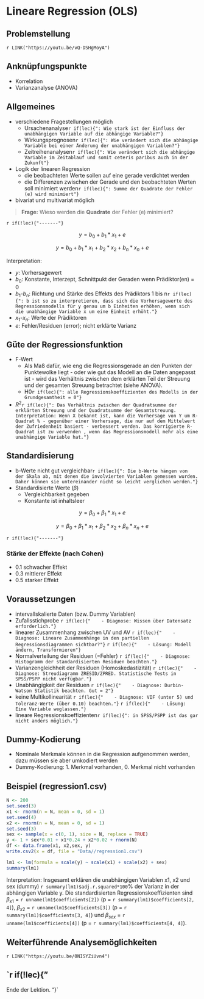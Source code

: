 # Lineare Regression (OLS)
## Problemstellung

`r LINK("https://youtu.be/vQ-DSHgMoyA")`


## Anknüpfungspunkte
- Korrelation
- Varianzanalyse (ANOVA)

## Allgemeines
- verschiedene Fragestellungen möglich
    - Ursachenanalyse`r if(lec){": Wie stark ist der Einfluss der unabhängigen Variable auf die abhängige Variable?"}`
    - Wirkungsprognosen`r if(lec){": Wie verändert sich die abhängige Variable bei einer Änderung der unabhängigen Variablen?"}`
    - Zeitreihenanalysen`r if(lec){": Wie verändert sich die abhängige Variable im Zeitablauf und somit ceteris paribus auch in der Zukunft"}`
- Logik der linearen Regression
    - die beobachteten Werte sollen auf eine gerade verdichtet werden
    - die Differenzen zwischen der Gerade und den beobachteten Werten soll minimiert werden`r if(lec){": Summe der Quadrate der Fehler (e) wird minimiert"}`
- bivariat und multivariat möglich

> **Frage:** Wieso werden die **Quadrate** der Fehler (e) minimiert?

`r if(!lec){"-------"}` 

$$ y = b_{0} + b_{1}*x_{1} + e $$

$$ y = b_{0} + b_{1}*x_{1} + b_{2}*x_{2} + b_{n}*x_{n} + e $$

Interpretation:

- $y$: Vorhersagewert
- $b_{0}$: Konstante, Interzept, Schnittpukt der Geraden wenn Prädiktor(en) = 0
- $b_{1}$-$b_{n}$: Richtung und Stärke des Effekts des Prädiktors 1 bis n`r if(lec){": b ist so zu interpretieren, dass sich die Vorhersagewerte des Regressionsmodells für y genau um b Einheiten erhöhen, wenn sich die unabhängige Variable x um eine Einheit erhöht."}`
- $x_{1}$-$x_{n}$: Werte der Prädiktoren
- $e$: Fehler/Residuen (error); nicht erklärte Varianz

## Güte der Regressionsfunktion
- F-Wert
    - Als Maß dafür, wie eng die Regressionsgerade an den Punkten der Punktewolke liegt - oder wie gut das Modell an die Daten angepasst ist - wird das Verhältnis zwischen dem erklärten Teil der Streuung und der gesamten Streuung betrachtet (siehe ANOVA).
    - H0`r if(lec){": alle Regressionskoeffizienten des Modells in der Grundgesamtheit = 0"}`
- $R^2$`r if(lec){": Das Verhältnis zwischen der Quadratsumme der erklärten Streuung und der Quadratsumme der Gesamtstreuung. Interpretation: Wenn X bekannt ist, kann die Vorhersage von Y um R-Quadrat % - gegenüber einer Vorhersage, die nur auf dem Mittelwert der Zufriedenheit basiert - verbessert werden. Das korrigierte R-Quadrat ist zu verwenden , wenn das Regressionsmodell mehr als eine unabhängige Variable hat."}`

## Standardisierung
- b-Werte nicht gut vergleichbar`r if(lec){": Die b-Werte hängen von der Skala ab, mit denen die involvierten Variablen gemessen wurden. Daher können sie untereinander nicht so leicht verglichen werden."}`
- Standardisierte Werte ($\beta$)
    - Vergleichbarkeit gegeben
    - Konstante ist inhaltsleer

$$ y = \beta_{0} + \beta_{1}*x_{1} + e $$

$$ y = \beta_{0} + \beta_{1}*x_{1} + \beta_{2}*x_{2} + \beta_{n}*x_{n} + e $$

`r if(!lec){"-------"}` 

### Stärke der Effekte (nach Cohen)

- 0.1 schwacher Effekt
- 0.3 mittlerer Effekt
- 0.5 starker Effekt

## Voraussetzungen
- intervallskalierte Daten (bzw. Dummy Variablen)
- Zufallsstichprobe
`r if(lec){"    - Diagnose: Wissen über Datensatz erforderlich."}`
- linearer Zusammenhang zwischen UV und AV
`r if(lec){"    - Diagnose: Lineare Zusammenhänge in den partiellen Regressionsdiagrammen sichtbar?"}`
`r if(lec){"    - Lösung: Modell ändern, Transformieren"}`
- Normalverteilung der Residuen (=Fehler)
`r if(lec){"    - Diagnose: Histogramm der standardisierten Residuen beachten."}`
- Varianzengleichheit der Residuen (Homoskedastizität)
`r if(lec){"    - Diagnose: Streudiagramm ZRESID/ZPRED. Statistische Tests in SPSS/PSPP nicht verfügbar."}`
- Unabhängigkeit der Residuen
`r if(lec){"    - Diagnose: Durbin-Watson Statistik beachten. Gut = 2"}`
- keine Multikollinearität
`r if(lec){"    - Diagnose: VIF (unter 5) und Toleranz-Werte (über 0.10) beachten."}`
`r if(lec){"    - Lösung: Eine Variable weglassen."}`
- lineare Regressionskoeffizienten`r if(lec){": in SPSS/PSPP ist das gar nicht anders möglich."}`


## Dummy-Kodierung
- Nominale Merkmale können in die Regression aufgenommen werden, dazu müssen sie aber umkodiert werden
- Dummy-Kodierung: 1. Merkmal vorhanden, 0. Merkmal nicht vorhanden



## Beispiel (regression1.csv)
```r
N <- 200
set.seed(3)
x1 <- rnorm(n = N, mean = 0, sd = 1)
set.seed(4)
x2 <- rnorm(n = N, mean = 0, sd = 1)
set.seed(3)
sex <- sample(x = c(0, 1), size = N, replace = TRUE)
y <- 1 + sex*0.01 + x1*0.24 + x2*0.02 + rnorm(N)
df <- data.frame(x1, x2,sex, y)
write.csv2(x = df, file = "Data//regression1.csv")
```

```r
lm1 <- lm(formula = scale(y) ~ scale(x1) + scale(x2) + sex)
summary(lm1)
```

Interpretation: Insgesamt erklären die unabhängigen Variablen x1, x2 und sex (dummy) `r summary(lm1)$adj.r.squared*100`% der Varianz in der abhängigen Variable y. Die standardisierten Regressionskoeffizienten sind $\beta_{x1}$ = `r unname(lm1$coefficients[2])` (p = `r summary(lm1)$coefficients[2, 4]`), $\beta_{x2}$ = `r unname(lm1$coefficients[3])` (p = `r summary(lm1)$coefficients[3, 4]`) und $\beta_{sex}$ = `r unname(lm1$coefficients[4])` (p = `r summary(lm1)$coefficients[4, 4]`).

## Weiterführende Analysemöglichkeiten

`r LINK("https://youtu.be/0NISYZiUvn4")`


`r if(!lec){"
-------

Ende der Lektion.
"}`
<!-- ********************************** -->